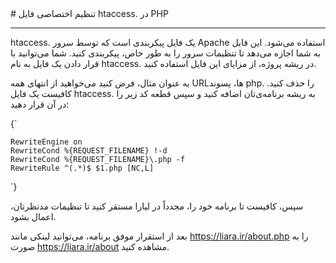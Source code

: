 

<Layout>
<Head>
<title>مستندات تنظیم اختصاصی فایل htaccess. در PHP - لیارا</title>
<meta property="og:title" content="مستندات خدمات رایانش ابری لیارا" />
<meta property="og:description" content="مستندات مربوط به نحوه تنظیم اختصاصی فایل htaccess. در پلتفرم PHP در لیارا"  />
</Head>
# تنظیم اختصاصی فایل htaccess. در PHP
<hr className="mb-2" />

<Important>htaccess.</Important> یک فایل پیکربندی است که توسط سرور Apache استفاده می‌شود. این فایل به شما اجازه می‌دهد تا تنظیمات سرور را به طور خاص، پیکربندی کنید.
شما می‌توانید با قرار دادن یک فایل به نام <Important>htaccess.</Important> در ریشه پروژه، از مزایای این فایل استفاده کنید.

به عنوان مثال، فرض کنید می‌خواهید از انتهای همه URLها، پسوند <Important>php.</Important> را حذف کنید. کافیست یک فایل <Important>htaccess.</Important> به ریشه برنامه‌ی‌تان اضافه کنید و سپس قطعه کد زیر را در آن قرار دهید:

<div className="h-2" />
<div dir="ltr">
<Highlight className='config'>
{`<IfModule mod_rewrite.c>

    RewriteEngine on
    RewriteCond %{REQUEST_FILENAME} !-d
    RewriteCond %{REQUEST_FILENAME}\.php -f
    RewriteRule ^(.*)$ $1.php [NC,L]

</IfModule>`}
</Highlight>
</div>
<div className="h-2" />

سپس، کافیست تا برنامه خود را، مجدداً در لیارا مستقر کنید تا تنظیمات مدنظرتان، اعمال بشود.

بعد از استقرار موفق برنامه، می‌توانید لینکی مانند <Important>https://liara.ir/about.php</Important> را به صورت <Important>https://liara.ir/about</Important> مشاهده کنید.


</Layout>